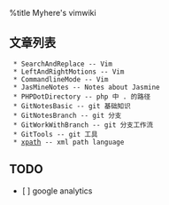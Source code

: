 %title Myhere's vimwiki

== 文章列表 ==
  * SearchAndReplace -- Vim
  * LeftAndRightMotions -- Vim
  * CommandlineMode -- Vim
  * JasMineNotes -- Notes about Jasmine
  * PHPDotDirectory -- php 中 . 的路径
  * GitNotesBasic -- git 基础知识
  * GitNotesBranch -- git 分支
  * GitWorkWithBranch -- git 分支工作流
  * GitTools -- git 工具
  * [[xpath]] -- xml path language


== TODO ==
* [ ] google analytics
